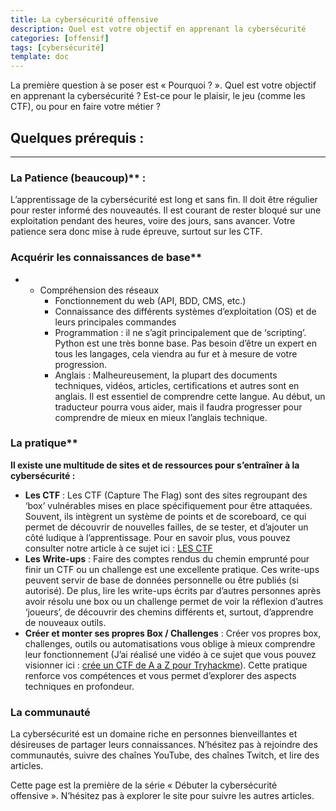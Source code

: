 ```yaml
---
title: La cybersécurité offensive
description: Quel est votre objectif en apprenant la cybersécurité
categories: [offensif]
tags: [cybersécurité]
template: doc
---
```


La première question à se poser est « Pourquoi ? ». Quel est votre objectif en apprenant la cybersécurité ? Est-ce pour le plaisir, le jeu (comme les CTF), ou pour en faire votre métier ?

## **Quelques prérequis :**

---

### La Patience (beaucoup)** :

L’apprentissage de la cybersécurité est long et sans fin. Il doit être régulier pour rester informé des nouveautés. Il est courant de rester bloqué sur une exploitation pendant des heures, voire des jours, sans avancer. Votre patience sera donc mise à rude épreuve, surtout sur les CTF.

### Acquérir les connaissances de base** 

- - Compréhension des réseaux
    - Fonctionnement du web (API, BDD, CMS, etc.)
    - Connaissance des différents systèmes d’exploitation (OS) et de leurs principales commandes
    - Programmation : il ne s’agit principalement que de ‘scripting’. Python est une très bonne base. Pas besoin d’être un expert en tous les langages, cela viendra au fur et à mesure de votre progression.
    - Anglais : Malheureusement, la plupart des documents techniques, vidéos, articles, certifications et autres sont en anglais. Il est essentiel de comprendre cette langue. Au début, un traducteur pourra vous aider, mais il faudra progresser pour comprendre de mieux en mieux l’anglais technique.

### La pratique** 

**Il existe une multitude de sites et de ressources pour s’entraîner à la cybersécurité :**

- **Les CTF** : Les CTF (Capture The Flag) sont des sites regroupant des ‘box’ vulnérables mises en place spécifiquement pour être attaquées. Souvent, ils intègrent un système de points et de scoreboard, ce qui permet de découvrir de nouvelles failles, de se tester, et d’ajouter un côté ludique à l’apprentissage. Pour en savoir plus, vous pouvez consulter notre article à ce sujet ici : [LES CTF](https://hacking-france.fr/les-ctf/)
- **Les Write-ups** : Faire des comptes rendus du chemin emprunté pour finir un CTF ou un challenge est une excellente pratique. Ces write-ups peuvent servir de base de données personnelle ou être publiés (si autorisé). De plus, lire les write-ups écrits par d’autres personnes après avoir résolu une box ou un challenge permet de voir la réflexion d’autres ‘joueurs’, de découvrir des chemins différents et, surtout, d’apprendre de nouveaux outils.
- **Créer et monter ses propres Box / Challenges** : Créer vos propres box, challenges, outils ou automatisations vous oblige à mieux comprendre leur fonctionnement (J’ai réalisé une vidéo à ce sujet que vous pouvez visionner ici : [crée un CTF de A a Z pour Tryhackme](https://youtu.be/fmZPzpg87EU?si=CYOpmEmXcswsEJUn)). Cette pratique renforce vos compétences et vous permet d’explorer des aspects techniques en profondeur.

### La communauté 

La cybersécurité est un domaine riche en personnes bienveillantes et désireuses de partager leurs connaissances. N’hésitez pas à rejoindre des communautés, suivre des chaînes YouTube, des chaînes Twitch, et lire des articles.

Cette page est la première de la série « Débuter la cybersécurité offensive ». N’hésitez pas à explorer le site pour suivre les autres articles.
